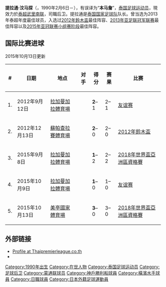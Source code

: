 {{noteTA|G1=football
|1=zh-cn:汶马探;zh-hk:賓馬芬;
}}
{{Infobox football biography
| name           = 提拉通·汶马探
| image          = Theerathon Bunmathan 201910001.jpg
| image_size     = 250
| birth_date     = {{birth date and age|1990|2|6}}
| birth_place    = {{THA}}[[暖武里府|暖武里府]]
| height         = {{height|m=1.71}}
| currentclub    = [[武里南联足球俱乐部|武里南联]]
| clubnumber     = 55
| position       = [[左后卫|左后卫]] 
| youthyears1    = 2005–2007
| youthclubs1    = {{le|易三仓联足球俱乐部|Assumption United F.C.|易三仓联}}
| years1         = 2008
| clubs1         = {{le|拉吉巴查足球俱乐部|Raj Pracha Thailand F.C.|拉吉巴查}}
| caps1          = 10  
| goals1         = 0
| years2         = 2009–2010
| clubs2         = → [[武里南联足球俱乐部|省电力局]]（外借）
| caps2          = 42
| goals2         = 0
| years3         = 2010–2016
| clubs3         = [[武里南联足球俱乐部|武里南联]]
| caps3          = 218 
| goals3         = 15
| years4         = 2016–2020
| clubs4         = [[蒙通联足球俱乐部|蒙通聯]]
| caps4          = 42
| goals4         = 9
| years5         = 2018
| clubs5         = → [[神戶勝利船|神戶勝利船]]（外借）
| caps5          = 28
| goals5         = 0
| years6         = 2019
| clubs6         = → [[橫濱水手|橫濱水手]]（外借）
| caps6          = 25
| goals6         = 3
| years7         = 2020-2021
| clubs7         = [[橫濱水手|橫濱水手]]
| caps7          = 53
| goals7         = 0 
| years8         = 2022-
| clubs8         = [[武里南联足球俱乐部|武里南联]]
| caps8          = 10
| goals8         = 0
| nationalyears1 = 2008–2009
| nationalteam1  = 泰国U19
| nationalcaps1  = 6
| nationalgoals1 = 0
| nationalyears2 = 2009–2013
| nationalteam2  = 泰国U23
| nationalcaps2  = 15
| nationalgoals2 = 1
| nationalyears3 = 2010–
| nationalteam3  = [[泰國國家足球隊|泰国]]
| nationalcaps3  = 67
| nationalgoals3 = 6
| club-update    = 2022年3月9日
| nationalteam-update = 2022年1月1日
}}

'''提拉通·汶马探'''（{{lang|th|ธีราทร บุญมาทัน}}，1990年2月6日－），有误译为“'''本马詹'''”，[[泰国|泰国]][[足球运动员|足球运动员]]，現效力於[[泰超|泰超]][[武里南联足球俱乐部|武里南联]]，司職后卫。提拉通是[[泰国国家足球队|泰国国家足球队]]队长。曾当选为2013年泰超年度最佳球员，入选过[[2012年鈴木盃|2012年鈴木盃]]最佳阵容、[[2013年亚足联冠军联赛|2013年亚足联冠军联赛]]最佳阵容以及[[2015年亚足联冠军联赛小组赛|2015年亚冠联赛小组赛阶段]]最佳阵容。

== 国际比赛进球 ==
2015年10月13日更新
{| class="wikitable"
! # !! 日期 !! 地点 !! 对手 !! 得分 !! 赛果 !! 比赛
|-
| 1. || 2012年9月12日 || [[拉加曼加拉體育場|拉加曼加拉體育場]] || {{fb|Laos}} || '''2'''–1 || 2–1 || [[友谊赛|友谊赛]]
|-
| 2. || 2012年12月13日 || [[蘇帕查拉賽體育場|蘇帕查拉賽體育場]] || {{fb|MAS}} || '''2'''–0 || 2–0 || [[2012年鈴木盃|2012年鈴木盃]]
|-
| 3. || 2015年9月8日 || [[拉加曼加拉體育場|拉加曼加拉體育場]] || {{fb|IRQ}} || '''1'''–2 || 2–2 || [[2018年世界盃亞洲區資格賽|2018年世界盃亞洲區資格賽]]
|-
| 4. || 2015年10月9日 || [[拉加曼加拉體育場|拉加曼加拉體育場]] || {{fb|HKG}} || '''1'''–0 || 1–0 || [[友谊赛|友谊赛]]
|-
| 5. || 2015年10月13日 || [[美亭國家體育場|美亭國家體育場]] || {{fb|VIE}} || '''3'''–0 || 3–0 || [[2018年世界盃亞洲區資格賽|2018年世界盃亞洲區資格賽]]
|}

== 外部链接 ==
*[https://web.archive.org/web/20120319044323/http://www.thaipremierleague.co.th/en/players_profile.php?playerID=851 Profile at Thaipremierleague.co.th]
*{{NFT player|pid=39627}}

{{DEFAULTSORT:Bunmathan, Theerathon}}
[[Category:1990年出生|Category:1990年出生]]
[[Category:在世人物|Category:在世人物]]
[[Category:泰国足球运动员|Category:泰国足球运动员]]
[[Category:足球后卫|Category:足球后卫]]
[[Category:蒙通联球员|Category:蒙通联球员]]
[[Category:神戶勝利船球員|Category:神戶勝利船球員]]
[[Category:橫濱水手球員|Category:橫濱水手球員]]
[[Category:日職球員|Category:日職球員]]
[[Category:日本外籍足球運動員|Category:日本外籍足球運動員]]